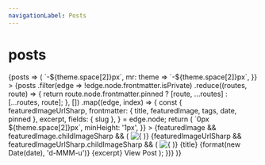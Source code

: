 ```yaml
---
navigationLabel: Posts
---
```



# posts

<SourceList filter="posts">
    {posts => (
        <Flex
            sx={{
                flexWrap: 'wrap',
                ml: theme => `-${theme.space[2]}px`,
                mr: theme => `-${theme.space[2]}px`,
            }}
        >
            {posts
                .filter(edge => !edge.node.frontmatter.isPrivate)
                .reduce((routes, route) => {
                    return route.node.frontmatter.pinned ? [route, ...routes] : [...routes, route];
                }, [])
                .map((edge, index) => {
                    const {
                        featuredImageUrlSharp,
                        frontmatter: { title, featuredImage, tags, date, pinned },
                        excerpt,
                        fields: { slug },
                    } = edge.node;
                    return (
                        <Box
                            key={index}
                            sx={{
                                display: 'flex',
                                flex: '1 1 auto',
                                flexDirection: 'column',
                                mb: 3,
                                maxWidth: ['100%', '100%', '50%', '50%'],
                                width: ['100%', '100%', '50%', '50%'],
                            }}
                        >
                            <Link
                                href={slug}
                                sx={{
                                    textDecoration: 'none',
                                    display: 'flex',
                                    flex: '1 1 auto',
                                    flexDirection: 'column',
                                    m: theme => `0px ${theme.space[2]}px`,
                                    minHeight: '1px',
                                }}
                            >
                                <Card
                                    sx={{
                                        display: 'flex',
                                        flex: '1 1 auto',
                                        flexDirection: 'column',
                                        minHeight: '1px',
                                    }}
                                >
                                    {featuredImage && featuredImage.childImageSharp && (
                                        <Box sx={{ minHeight: '1px' }}>
                                            <Img
                                                fluid={featuredImage.childImageSharp.fluid}
                                                alt={
                                                    featuredImage.childImageSharp.fluid.originalName
                                                }
                                            />
                                        </Box>
                                    )}
                                    {featuredImageUrlSharp &&
                                        featuredImageUrlSharp.childImageSharp && (
                                            <Box sx={{ minHeight: '1px' }}>
                                                <Img
                                                    fluid={
                                                        featuredImageUrlSharp.childImageSharp.fluid
                                                    }
                                                    alt={
                                                        featuredImageUrlSharp.childImageSharp.fluid
                                                            .originalName
                                                    }
                                                />
                                            </Box>
                                        )}
                                    <Box
                                        sx={{
                                            display: 'flex',
                                            flex: '1 1 auto',
                                            flexDirection: 'column',
                                            p: 3,
                                        }}
                                    >
                                        <Heading
                                            variant="styles.h4"
                                            sx={{ color: pinned ? 'primary' : 'text' }}
                                        >
                                            {title}
                                        </Heading>
                                        <Text sx={{ mb: 1, color: 'muted' }}>
                                            {format(new Date(date), 'd-MMM-u')}
                                        </Text>
                                        <Text sx={{ mb: 1, color: 'text' }}>{excerpt}</Text>
                                    </Box>
                                    <Box sx={{ p: 3 }}>
                                        <Text>View Post</Text>
                                    </Box>
                                </Card>
                            </Link>
                        </Box>
                    );
                })}
        </Flex>
    )}
</SourceList>
